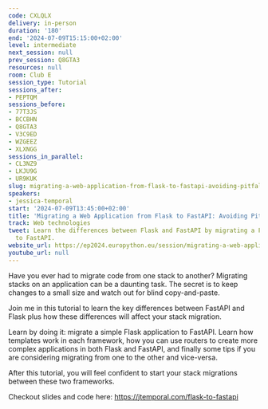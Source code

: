 ```yaml
---
code: CXLQLX
delivery: in-person
duration: '180'
end: '2024-07-09T15:15:00+02:00'
level: intermediate
next_session: null
prev_session: Q8GTA3
resources: null
room: Club E
session_type: Tutorial
sessions_after:
- PEPTQM
sessions_before:
- 77T3JS
- BCCBHN
- Q8GTA3
- V3C9ED
- WZGEEZ
- XLXNGG
sessions_in_parallel:
- CL3NZ9
- LKJU9G
- UR9KUK
slug: migrating-a-web-application-from-flask-to-fastapi-avoiding-pitfalls
speakers:
- jessica-temporal
start: '2024-07-09T13:45:00+02:00'
title: 'Migrating a Web Application from Flask to FastAPI: Avoiding Pitfalls'
track: Web technologies
tweet: Learn the differences between Flask and FastAPI by migrating a Flask web app
  to FastAPI.
website_url: https://ep2024.europython.eu/session/migrating-a-web-application-from-flask-to-fastapi-avoiding-pitfalls
youtube_url: null
---
```


Have you ever had to migrate code from one stack to another? Migrating stacks on an application can be a daunting task. The secret is to keep changes to a small size and watch out for blind copy-and-paste.

Join me in this tutorial to learn the key differences between FastAPI and Flask plus how these differences will affect your stack migration.

Learn by doing it: migrate a simple Flask application to FastAPI. Learn how templates work in each framework, how you can use routers to create more complex applications in both Flask and FastAPI, and finally some tips if you are considering migrating from one to the other and vice-versa.

After this tutorial, you will feel confident to start your stack migrations between these two frameworks.

Checkout slides and code here: https://jtemporal.com/flask-to-fastapi
